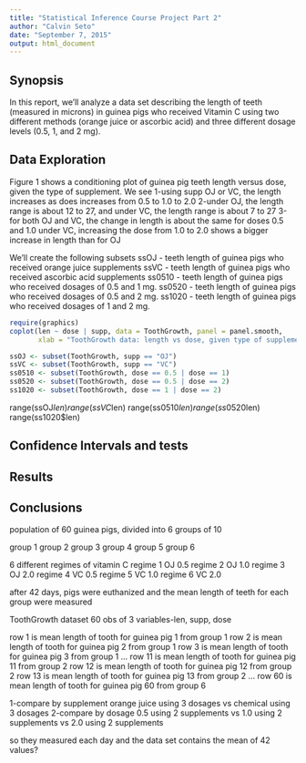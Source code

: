 ```yaml
---
title: "Statistical Inference Course Project Part 2"
author: "Calvin Seto"
date: "September 7, 2015"
output: html_document
---
```


## Synopsis
In this report, we'll analyze a data set describing the length of teeth (measured in microns) in guinea pigs who received Vitamin C using two different methods (orange juice or ascorbic acid) and three different dosage levels (0.5, 1, and 2 mg).

## Data Exploration
Figure 1 shows a conditioning plot of guinea pig teeth length versus dose, given the type of supplement.  We see
1-using supp OJ or VC, the length increases as does increases from 0.5 to 1.0 to 2.0
2-under OJ, the length range is about 12 to 27, and under VC, the length range is about 7 to 27
3-for both OJ and VC, the change in length is about the same for doses 0.5 and 1.0
under VC, increasing the dose from 1.0 to 2.0 shows a bigger increase in length than for OJ

We'll create the following subsets
ssOJ - teeth length of guinea pigs who received orange juice supplements
ssVC - teeth length of guinea pigs who received ascorbic acid supplements
ss0510 - teeth length of guinea pigs who received dosages of 0.5 and 1 mg.
ss0520 - teeth length of guinea pigs who received dosages of 0.5 and 2 mg.
ss1020 - teeth length of guinea pigs who received dosages of 1 and 2 mg.

```r
require(graphics)
coplot(len ~ dose | supp, data = ToothGrowth, panel = panel.smooth,
       xlab = "ToothGrowth data: length vs dose, given type of supplement")
```

```r
ssOJ <- subset(ToothGrowth, supp == "OJ")
ssVC <- subset(ToothGrowth, supp == "VC")
ss0510 <- subset(ToothGrowth, dose == 0.5 | dose == 1)
ss0520 <- subset(ToothGrowth, dose == 0.5 | dose == 2)
ss1020 <- subset(ToothGrowth, dose == 1 | dose == 2)
```

range(ssOJ$len)
range(ssVC$len)
range(ss0510$len)
range(ss0520$len)
range(ss1020$len)


## Confidence Intervals and tests

## Results

## Conclusions



population of 60 guinea pigs, divided into 6 groups of 10

group 1
group 2
group 3
group 4
group 5
group 6

6 different regimes of vitamin C
regime 1 OJ 0.5
regime 2 OJ 1.0
regime 3 OJ 2.0
regime 4 VC 0.5
regime 5 VC 1.0
regime 6 VC 2.0

after 42 days, pigs were euthanized and the mean length of teeth for each group were measured

ToothGrowth dataset
60 obs of 3 variables-len, supp, dose

row 1 is mean length of tooth for guinea pig 1 from group 1
row 2 is mean length of tooth for guinea pig 2 from group 1
row 3 is mean length of tooth for guinea pig 3 from group 1
...
row 11 is mean length of tooth for guinea pig 11 from group 2
row 12 is mean length of tooth for guinea pig 12 from group 2
row 13 is mean length of tooth for guinea pig 13 from group 2
...
row 60 is mean length of tooth for guinea pig 60 from group 6

1-compare by supplement orange juice using 3 dosages vs chemical using 3 dosages
2-compare by dosage 0.5 using 2 supplements vs 1.0 using 2 supplements vs 2.0 using 2 supplements

so they measured each day and the data set contains the mean of 42 values?
